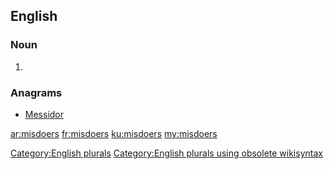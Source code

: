 ==English==

===Noun===
{{head|en}}

# {{plural of|misdoer}}

===Anagrams===
* [[Messidor#English|Messidor]]

[[Category:English plurals]][[Category:English plurals using obsolete wikisyntax]]

[[ar:misdoers]]
[[fr:misdoers]]
[[ku:misdoers]]
[[my:misdoers]]